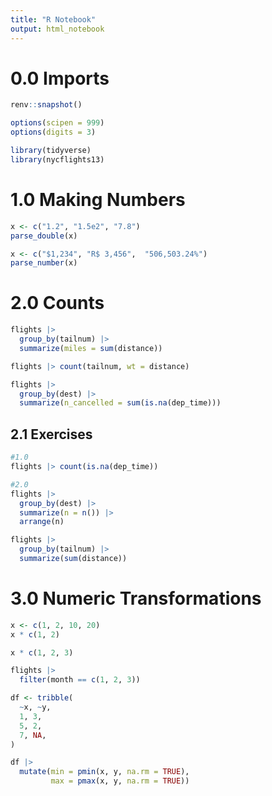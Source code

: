 ```yaml
---
title: "R Notebook"
output: html_notebook
---
```



# 0.0 Imports

```r
renv::snapshot()
```

```r
options(scipen = 999)
options(digits = 3)
```


```r
library(tidyverse)
library(nycflights13)
```

# 1.0 Making Numbers


```r
x <- c("1.2", "1.5e2", "7.8")
parse_double(x)
```

```r
x <- c("$1,234", "R$ 3,456",  "506,503.24%")
parse_number(x)
```

# 2.0 Counts

```r
flights |> 
  group_by(tailnum) |> 
  summarize(miles = sum(distance))

flights |> count(tailnum, wt = distance)

```

```r
flights |> 
  group_by(dest) |> 
  summarize(n_cancelled = sum(is.na(dep_time)))
```

## 2.1 Exercises

```r
#1.0
flights |> count(is.na(dep_time))

#2.0
flights |>
  group_by(dest) |> 
  summarize(n = n()) |> 
  arrange(n)

flights |> 
  group_by(tailnum) |> 
  summarize(sum(distance))

```

# 3.0 Numeric Transformations

```r
x <- c(1, 2, 10, 20)
x * c(1, 2)

x * c(1, 2, 3)
```

```r
flights |> 
  filter(month == c(1, 2, 3))
```

```r
df <- tribble(
  ~x, ~y,
  1, 3,
  5, 2,
  7, NA,
)

df |> 
  mutate(min = pmin(x, y, na.rm = TRUE),
         max = pmax(x, y, na.rm = TRUE))


```


